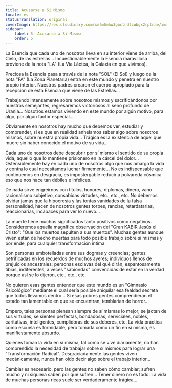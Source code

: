 ```yaml
---
title: Acusarse a Si Mismo
locale: es
statusTranslation: original
coverImage: https://res.cloudinary.com/xmfm6mhw3gwctndtcubgx2rptnae/image/upload/v1740468922/small_cover_tratado_de_psicologia_revolucionaria_a4c0dca4e0.webp
sidebar:
    label: 5. Acusarse a Si Mismo
    order: 5
---
```

La Esencia que cada uno de nosotros lleva en su interior viene de arriba, del Cielo, de las estrellas... Incuestionablemente la Esencia maravillosa proviene de la nota "LA" (La Vía Láctea, la Galaxia en que vivimos).

Preciosa la Esencia pasa a través de la nota "SOL" (El Sol) y luego de la nota "FA" (La Zona Planetaria) entra en este mundo y penetra en nuestro propio interior. Nuestros padres crearon el cuerpo apropiado para la recepción de esta Esencia que viene de las Estrellas...

Trabajando intensamente sobre nosotros mismos y sacrificándonos por nuestros semejantes, regresaremos victoriosos al seno profundo de Urania... Nosotros estamos viviendo en este mundo por algún motivo, para algo, por algún factor especial...

Obviamente en nosotros hay mucho que debemos ver, estudiar y comprender, si es que en realidad anhelamos saber algo sobre nosotros mismos, sobre nuestra propia vida... Trágica es la existencia de aquel que muere sin haber conocido el motivo de su vida...

Cada uno de nosotros debe descubrir por sí mismo el sentido de su propia vida, aquello que lo mantiene prisionero en la cárcel del dolor... Ostensiblemente hay en cada uno de nosotros algo que nos amarga la vida y contra lo cual necesitamos luchar firmemente... No es indispensable que continuemos en desgracia, es impostergable reducir a polvareda cósmica eso que nos hace tan débiles e infelices.

De nada sirve engreírnos con títulos, honores, diplomas, dinero, vano racionalismo subjetivo, consabidas virtudes, etc., etc., etc. No debemos olvidar jamás que la hipocresía y las tontas vanidades de la falsa personalidad, hacen de nosotros gentes torpes, rancias, retardatarias, reaccionarias, incapaces para ver lo nuevo...

La muerte tiene muchos significados tanto positivos como negativos. Consideremos aquella magnífica observación del "Gran KABIR Jesús el Cristo": "Que los muertos sepulten a sus muertos". Muchas gentes aunque viven están de hecho muertas para todo posible trabajo sobre sí mismas y por ende, para cualquier transformación íntima.

Son personas embotelladas entre sus dogmas y creencias; gentes petrificadas en los recuerdos de muchos ayeres; individuos llenos de prejuicios ancestrales; personas esclavas del qué dirán, espantosamente tibias, indiferentes, a veces "sabiondas" convencidas de estar en la verdad porque así se lo dijeron, etc., etc., etc.

No quieren esas gentes entender que este mundo es un "Gimnasio Psicológico" mediante el cual sería posible aniquilar esa fealdad secreta que todos llevamos dentro... Si esas pobres gentes comprendieran el estado tan lamentable en que se encuentran, temblarían de horror...

Empero, tales personas piensan siempre de sí mismas lo mejor; se jactan de sus virtudes, se sienten perfectas, bondadosas, serviciales, nobles, caritativas, inteligentes, cumplidoras de sus deberes, etc. La vida práctica como escuela es formidable, pero tomarla como un fin en sí misma, es manifiestamente absurdo.

Quienes toman la vida en sí misma, tal como se vive diariamente, no han comprendido la necesidad de trabajar sobre sí mismos para lograr una "Transformación Radical". Desgraciadamente las gentes viven mecánicamente, nunca han oído decir algo sobre el trabajo interior...

Cambiar es necesario, pero las gentes no saben cómo cambiar; sufren mucho y ni siquiera saben por qué sufren... Tener dinero no es todo. La vida de muchas personas ricas suele ser verdaderamente trágica...
